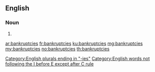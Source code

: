==English==
{{wikipedia}}
===Noun===
{{head|en|plural}}

# {{plural of|bankruptcy|lang=en}}

[[Category:English plurals ending in "-ies"]]
[[Category:English words not following the I before E except after C rule]]

[[ar:bankruptcies]]
[[fr:bankruptcies]]
[[ku:bankruptcies]]
[[mg:bankruptcies]]
[[my:bankruptcies]]
[[no:bankruptcies]]
[[th:bankruptcies]]